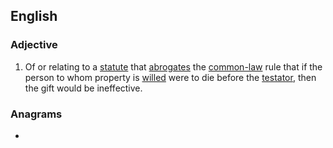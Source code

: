 ==English==

===Adjective===
{{wikipedia}}
{{en-adj|head=[[anti-]][[lapse]]|-}}
# {{label|en|legal}} Of or relating to a [[statute]] that [[abrogate]]s the [[common-law]] rule that if the person to whom property is [[will#Verb|will]]ed were to die before the [[testator]], then the gift would be ineffective.

===Anagrams===
* {{l|en|palatines}}